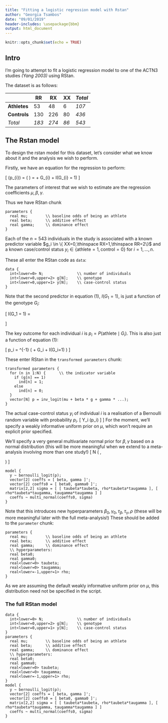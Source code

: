 ```yaml
---
title: "Fitting a logistic regression model with Rstan"
author: "Georgia Tsambos"
date: "09/01/2019"
header-includes: \usepackage{bbm}
output: html_document
---
```


```r
knitr::opts_chunk$set(echo = TRUE)
```

## Intro

I'm going to attempt to fit a logistic regression model to one of the ACTN3 studies *(Yang 2003)* using RStan.

The dataset is as follows:

|              | **RR**  | **RX**  | **XX** | *Total* |
|--------------|---------|---------|--------|---------|
| **Athletes** | 53      | 48      | 6      | *107*   |
| **Controls** | 130     | 226     | 80     | *436*   |
| *Total*      | *183*   | *274*   | *86*   | *543*   |

## The Rstan model

To design the rstan model for this dataset, let's consider what we know about it and the analysis we wish to perform.

Firstly, we have an equation for the regression to perform:

\[
\mathrm{logit}(p_{i}) = 
\log \left( \dfrac{P(\mathrm{athlete}\mid G_{i})}{P(\mathrm{control}\mid G_{i})} \right)\tag{1} = 
\mu + \beta G_{i} + \gamma \cdot I(G_{i} = 1)
\]

The parameters of interest that we wish to estimate are the regression coefficients $\mu, \beta, \gamma$.

Thus we have RStan chunk
```
parameters {
  real mu;        \\ baseline odds of being an athlete
  real beta;      \\ additive effect
  real gamma;     \\ dominance effect
}
```
Each of the $n=543$ individuals in the study is associated with a known predictor variable $g_i \in \{ XX=0,\thinspace RX=1,\thinspace RR=2\}$ and a known case/control status $y_i \in \{ \mathrm{athlete}=1, \mathrm{control=0} \}$ for $i=1,\ldots,n$.

These all enter the RStan code as `data`:
```
data {
  int<lower=0> N;               \\ number of individuals
  int<lower=0,upper=2> g[N];    \\ genotype
  int<lower=0,upper=1> y[N];    \\ case-control status
}
```
Note that the second predictor in equation (1), $I(G_1 = 1)$, is just a function of the genotype $G_i$:

\[
I(G_1 = 1)
=
\begin{cases}
1 &\mathrm{if}\quad G_1 = 1\\
0 & \mathrm{otherwise.}
\end{cases}\tag{2}
\]

The key outcome for each individual $i$ is $p_i = P(\mathrm{athlete}\mid G_{i})$. This is also just a function of equation (1):

\[
p_i = \mathrm{logit}^{-1} \left( \mu + \beta G_i + \gamma\cdot I(G_i=1)  \right)\tag{3}
\]

These enter RStan in the `transformed parameters` chunk:
```
transformed parameters {
  for (n in 1:N) {      \\ the indicator variable
    if (g[n] == 1)
      ind[n] = 1;
    else
      ind[n] = 0;
  }
  vector[N] p = inv_logit(mu + beta * g + gamma * ...);
}
```
The actual case-control status $y_i$ of individual $i$ is a realisation of a Bernoulli random variable with probability $p_i$. 
\[
Y_i \sim \mathrm{Bernoulli}(p_i)\tag{4}
\]
]
For the moment, we'll specify a weakly informative uniform prior on $\mu$, which won't require an explicit prior specified.

We'll specify a very general multivariate normal prior for $\beta, \gamma$ based on a normal distribution (this will be more meaningful when we extend to a meta-analysis involving more than one study!)
\[
\begin{bmatrix}
\beta \\ \gamma
\end{bmatrix} \sim
N \left(
\begin{bmatrix}
\beta_0, \gamma_0
\end{bmatrix}, \thinspace
\begin{bmatrix}
\tau_\beta^2 & \rho \tau_\beta \tau_\gamma \\
\rho \tau_\beta \tau_\gamma & \tau_\gamma^2
\end{bmatrix}
\right)\tag{5}
\]

```
model {
  y ~ bernoulli_logit(p);
  vector[2] coeffs = [ beta, gamma ]';
  vector[2] coeffs0 = [ beta0, gamma0 ]';
  matrix[2,2] sigma = [ [ taubeta*taubeta, rho*taubeta*taugamma ], [ rho*taubeta*taugamma, taugamma*taugamma ] ]
  coeffs ~ multi_normal(coeffs0, sigma)
}
```

Note that this introduces new hyperparameters $\beta_0, \gamma_0, \tau_\beta, \tau_\gamma, \rho$ (these will be more meaningful later with the full meta-analysis!) These should be added to the `parameter` chunk:
```
parameters {
  real mu;        \\ baseline odds of being an athlete
  real beta;      \\ additive effect
  real gamma;     \\ dominance effect
  \\ hyperparameters:
  real beta0;
  real gamma0;
  real<lower=0> taubeta;
  real<lower=0> taugamma;
  real<lower=-1,upper=1> rho;
}
```
As we are assuming the default weakly informative uniform prior on $\mu$, this distribution need not be specified in the script.

### The full RStan model

```
data {
  int<lower=0> N;               \\ number of individuals
  int<lower=0,upper=2> g[N];    \\ genotype
  int<lower=0,upper=1> y[N];    \\ case-control status
}
parameters {
  real mu;        \\ baseline odds of being an athlete
  real beta;      \\ additive effect
  real gamma;     \\ dominance effect
  \\ hyperparameters:
  real beta0;
  real gamma0;
  real<lower=0> taubeta;
  real<lower=0> taugamma;
  real<lower=-1,upper=1> rho;
}
model {
  y ~ bernoulli_logit(p);
  vector[2] coeffs = [ beta, gamma ]';
  vector[2] coeffs0 = [ beta0, gamma0 ]';
  matrix[2,2] sigma = [ [ taubeta*taubeta, rho*taubeta*taugamma ], [ rho*taubeta*taugamma, taugamma*taugamma ] ]
  coeffs ~ multi_normal(coeffs0, sigma)
}
```

